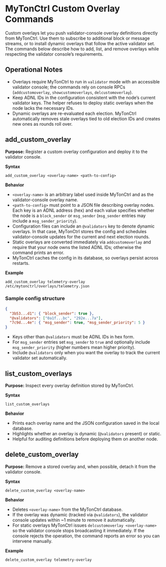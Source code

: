 # MyTonCtrl Custom Overlay Commands

Custom overlays let you push validator-console overlay definitions directly from MyTonCtrl. Use them to subscribe to additional block or message streams, or to install dynamic overlays that follow the active validator set. The commands below describe how to add, list, and remove overlays while respecting the validator console’s requirements.

## Operational Notes
- Overlays require MyTonCtrl to run in `validator` mode with an accessible validator console; the commands rely on console RPCs (`addcustomoverlay`, `showcustomoverlays`, `delcustomoverlay`).
- Keep ADNL IDs in the configuration consistent with the node’s current validator keys. The helper refuses to deploy static overlays when the node lacks the necessary IDs.
- Dynamic overlays are re-evaluated each election. MyTonCtrl automatically removes stale overlays tied to old election IDs and creates new ones as rounds roll over.

## add_custom_overlay
**Purpose:** Register a custom overlay configuration and deploy it to the validator console.

**Syntax**
```
add_custom_overlay <overlay-name> <path-to-config>
```

**Behavior**
- `<overlay-name>` is an arbitrary label used inside MyTonCtrl and as the validator-console overlay name.
- `<path-to-config>` must point to a JSON file describing overlay nodes. Each key is an ADNL address (hex) and each value specifies whether the node is a `block_sender` or `msg_sender` (`msg_sender` entries may include a `msg_sender_priority`).
- Configuration files can include an `@validators` key to denote dynamic overlays. In that case, MyTonCtrl stores the config and schedules validator-console updates for the current and next election rounds.
- Static overlays are converted immediately via `addcustomoverlay` and require that your node owns the listed ADNL IDs; otherwise the command prints an error.
- MyTonCtrl caches the config in its database, so overlays persist across restarts.

**Example**
```
add_custom_overlay telemetry-overlay /etc/mytonctrl/overlays/telemetry.json
```

### Sample config structure
```json
{
  "3b53...d1": { "block_sender": true },
  "@validators": ["0a1f...bc", "292e...7a"],
  "7c9d...4e": { "msg_sender": true, "msg_sender_priority": 5 }
}
```

- Keys other than `@validators` must be ADNL IDs in hex form.
- For `msg_sender` entries set `msg_sender` to `true` and optionally include `msg_sender_priority` (higher numbers mean higher priority).
- Include `@validators` only when you want the overlay to track the current validator set automatically.

## list_custom_overlays
**Purpose:** Inspect every overlay definition stored by MyTonCtrl.

**Syntax**
```
list_custom_overlays
```

**Behavior**
- Prints each overlay name and the JSON configuration saved in the local database.
- Highlights whether an overlay is dynamic (`@validators` present) or static.
- Helpful for auditing definitions before deploying them on another node.


## delete_custom_overlay
**Purpose:** Remove a stored overlay and, when possible, detach it from the validator console.

**Syntax**
```
delete_custom_overlay <overlay-name>
```

**Behavior**
- Deletes `<overlay-name>` from the MyTonCtrl database.
- If the overlay was dynamic (tracked via `@validators`), the validator console updates within ~1 minute to remove it automatically.
- For static overlays MyTonCtrl issues `delcustomoverlay <overlay-name>` so the validator console stops broadcasting it immediately. If the console rejects the operation, the command reports an error so you can intervene manually.

**Example**
```
delete_custom_overlay telemetry-overlay
```
